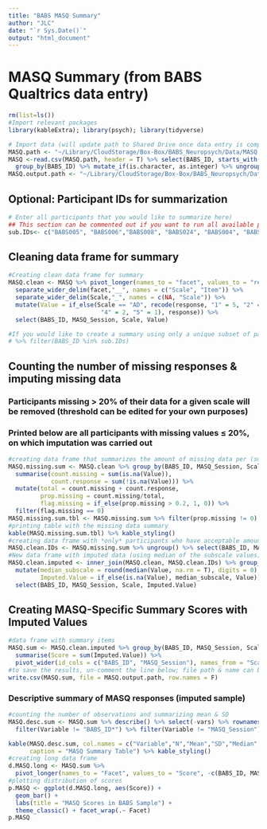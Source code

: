 ```yaml
---
title: "BABS MASQ Summary"
author: "JLC"
date: "`r Sys.Date()`"
output: "html_document"
---
```


# MASQ Summary (from BABS Qualtrics data entry)

```r
rm(list=ls())
#Import relevant packages
library(kableExtra); library(psych); library(tidyverse)

# Import data (will update path to Shared Drive once data entry is complete)
MASQ.path <- "~/Library/CloudStorage/Box-Box/BABS_Neuropsych/Data/MASQ.csv"
MASQ <-read.csv(MASQ.path, header = T) %>% select(BABS_ID, starts_with("MASQ")) %>%
  group_by(BABS_ID) %>% mutate_if(is.character, as.integer) %>% ungroup()
MASQ.output.path <- "~/Library/CloudStorage/Box-Box/BABS_Neuropsych/Data/MASQ_imputed_sum.csv"
```

## Optional: Participant IDs for summarization

```r
# Enter all participants that you would like to summarize here)
## This section can be commented out if you want to run all available participants
sub.IDs<- c("BABS005", "BABS006","BABS008", "BABS024", "BABS004", "BABS007", "BABS009", "BABS010", "BABS011", "BABS012")
```

## Cleaning data frame for summary

```r
#Creating clean data frame for summary
MASQ.clean <- MASQ %>% pivot_longer(names_to = "facet", values_to = "response", -c(BABS_ID, MASQ_Session)) %>%
  separate_wider_delim(facet,"__", names = c("Scale", "Item")) %>%
  separate_wider_delim(Scale,"_", names = c(NA, "Scale")) %>%
  mutate(Value = if_else(Scale == "AD", recode(response, "1" = 5, "2" = 4, "3" = 3, 
                          "4" = 2, "5" = 1), response)) %>%
  select(BABS_ID, MASQ_Session, Scale, Value)

#If you would like to create a summary using only a unique subset of participant IDs that you have supplied (in previous code chunk), you can simply add the following line of code to filter the raw data to the code above
# %>% filter(BABS_ID %in% sub.IDs)
```

## Counting the number of missing responses & imputing missing data
### Participants missing > 20% of their data for a given scale will be removed (threshold can be edited for your own purposes)
### Printed below are all participants with missing values ≤ 20%, on which imputation was carried out

```r
#creating data frame that summarizes the amount of missing data per (sub)scale for each participant
MASQ.missing.sum <- MASQ.clean %>% group_by(BABS_ID, MASQ_Session, Scale) %>%
  summarise(count.missing = sum(is.na(Value)),
            count.response = sum(!is.na(Value))) %>%
  mutate(total = count.missing + count.response,
         prop.missing = count.missing/total,
         flag.missing = if_else(prop.missing > 0.2, 1, 0)) %>%
  filter(flag.missing == 0)
MASQ.missing.sum.tbl <- MASQ.missing.sum %>% filter(prop.missing != 0)
#printing table with the missing data summary
kable(MASQ.missing.sum.tbl) %>% kable_styling()
#creating data frame with *only* participants who have acceptable amounts of missing data (i.e., < 20% missing)
MASQ.clean.IDs <- MASQ.missing.sum %>% ungroup() %>% select(BABS_ID, MASQ_Session) %>% group_by(BABS_ID, MASQ_Session) %>% distinct()
#New data frame with imputed data (using median of the subscale values)
MASQ.clean.imputed <- inner_join(MASQ.clean, MASQ.clean.IDs) %>% group_by(BABS_ID, MASQ_Session, Scale) %>%
  mutate(median_subscale = round(median(Value, na.rm = T), digits = 0),
         Imputed.Value = if_else(is.na(Value), median_subscale, Value)) %>% ungroup() %>%
  select(BABS_ID, MASQ_Session, Scale, Imputed.Value)
```

## Creating MASQ-Specific Summary Scores with Imputed Values

```r
#data frame with summary items
MASQ.sum <- MASQ.clean.imputed %>% group_by(BABS_ID, MASQ_Session, Scale) %>%
  summarise(Score = sum(Imputed.Value)) %>%
  pivot_wider(id_cols = c("BABS_ID", "MASQ_Session"), names_from = "Scale", values_from = "Score")
#to save the results, un-comment the line below; file path & name can be adjusted in the first code chunk
write.csv(MASQ.sum, file = MASQ.output.path, row.names = F)
```

### Descriptive summary of MASQ responses (imputed sample)

```r
#counting the number of observations and summarizing mean & SD
MASQ.desc.sum <- MASQ.sum %>% describe() %>% select(-vars) %>% rownames_to_column(var = "Variable") %>%
  filter(Variable != "BABS_ID*") %>% filter(Variable != "MASQ_Session")

kable(MASQ.desc.sum, col.names = c("Variable","N","Mean","SD","Median","Trimmed Mean","Median Abs. Deviation","Min","Max","Range","Skew","Kurtosis","SE"),
      caption = "MASQ Summary Table") %>% kable_styling()
#creating long data frame
d.MASQ.long <- MASQ.sum %>% 
  pivot_longer(names_to = "Facet", values_to = "Score", -c(BABS_ID, MASQ_Session))
#plotting distribution of scores
p.MASQ <- ggplot(d.MASQ.long, aes(Score)) +
  geom_bar() + 
  labs(title = "MASQ Scores in BABS Sample") +
  theme_classic() + facet_wrap(.~ Facet)
p.MASQ
```
